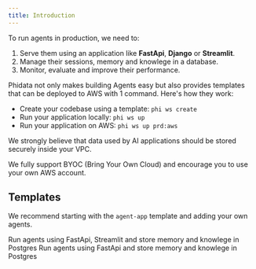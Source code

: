 ```yaml
---
title: Introduction
---
```


To run agents in production, we need to:
1. Serve them using an application like **FastApi**, **Django** or **Streamlit**.
2. Manage their sessions, memory and knowlege in a database.
3. Monitor, evaluate and improve their performance.

Phidata not only makes building Agents easy but also provides templates that can be deployed to AWS with 1 command. Here's how they work:

- Create your codebase using a template: `phi ws create`
- Run your application locally: `phi ws up`
- Run your application on AWS: `phi ws up prd:aws`

<Note>
We strongly believe that data used by AI applications should be stored securely inside your VPC.

We fully support BYOC (Bring Your Own Cloud) and encourage you to use your own AWS account.
</Note>

## Templates

We recommend starting with the `agent-app` template and adding your own agents.

<CardGroup cols={2}>
  <Card title="Agent App" icon="books" href="/templates/agent-app/run-local">
    Run agents using FastApi, Streamlit and store memory and knowlege in Postgres
  </Card>
  <Card title="Agent Api" icon="bolt" href="/templates/agent-api/run-local">
    Run agents using FastApi and store memory and knowlege in Postgres
  </Card>
</CardGroup>
